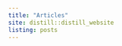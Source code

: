 ```yaml
---
title: "Articles"
site: distill::distill_website
listing: posts
---
```


<div class="parallax l-screen">
</div>

